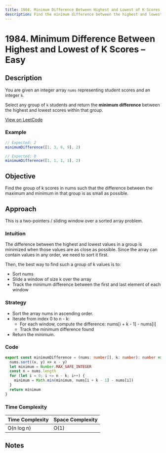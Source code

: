 ```yaml
---
title: 1984. Minimum Difference Between Highest and Lowest of K Scores
description: Find the minimum difference between the highest and lowest scores among any group of k students.
---
```


# 1984. Minimum Difference Between Highest and Lowest of K Scores – Easy

## Description

You are given an integer array `nums` representing student scores and an integer `k`.

Select any group of `k` students and return the **minimum difference** between the highest and lowest scores within that group.

[View on LeetCode](https://leetcode.com/problems/minimum-difference-between-highest-and-lowest-of-k-scores/)

### Example

```ts
// Expected: 2
minimumDifference([1, 3, 6, 9], 2)

// Expected: 0
minimumDifference([1, 1, 1, 1], 2)
```

## Objective

Find the group of k scores in nums such that the difference between the maximum and minimum in that group is as small as possible.

## Approach

This is a two-pointers / sliding window over a sorted array problem.

### Intuition

The difference between the highest and lowest values in a group is minimized when those values are as close as possible. Since the array can contain values in any order, we need to sort it first.

Then, the best way to find such a group of k values is to:

- Sort nums
- Slide a window of size k over the array
- Track the minimum difference between the first and last element of each window

### Strategy

- Sort the array nums in ascending order.
- Iterate from index 0 to n - k:
  - For each window, compute the difference: nums[i + k - 1] - nums[i]
  - Track the minimum difference found
- Return the minimum.

### Code

```ts title="1984. Minimum Difference Between Highest and Lowest of K Scores"
export const minimumDifference = (nums: number[], k: number): number => {
  nums.sort((x, y) => x - y)
  let minimum = Number.MAX_SAFE_INTEGER
  const n = nums.length
  for (let i = 0; i <= n - k; i++) {
    minimum = Math.min(minimum, nums[i + k - 1] - nums[i])
  }
  return minimum
}
```

### Time Complexity

| Time Complexity | Space Complexity |
| --------------- | ---------------- |
| O(n log n)      | O(1)             |

## Notes
